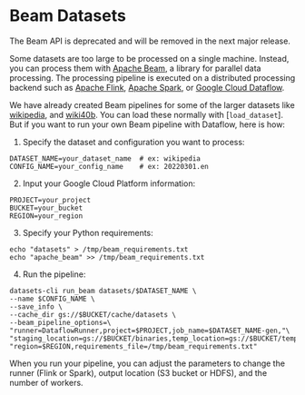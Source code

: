 # Beam Datasets

<Tip warning={true}>

The Beam API is deprecated and will be removed in the next major release. 

</Tip>

Some datasets are too large to be processed on a single machine. Instead, you can process them with [Apache Beam](https://beam.apache.org/), a library for parallel data processing. The processing pipeline is executed on a distributed processing backend such as [Apache Flink](https://flink.apache.org/), [Apache Spark](https://spark.apache.org/), or [Google Cloud Dataflow](https://cloud.google.com/dataflow).

We have already created Beam pipelines for some of the larger datasets like [wikipedia](https://huggingface.co/datasets/wikipedia), and [wiki40b](https://huggingface.co/datasets/wiki40b). You can load these normally with [`load_dataset`]. But if you want to run your own Beam pipeline with Dataflow, here is how:

1. Specify the dataset and configuration you want to process:

```
DATASET_NAME=your_dataset_name  # ex: wikipedia
CONFIG_NAME=your_config_name    # ex: 20220301.en
```

2. Input your Google Cloud Platform information:

```
PROJECT=your_project
BUCKET=your_bucket
REGION=your_region
```

3. Specify your Python requirements:

```
echo "datasets" > /tmp/beam_requirements.txt
echo "apache_beam" >> /tmp/beam_requirements.txt
```

4. Run the pipeline:

```
datasets-cli run_beam datasets/$DATASET_NAME \
--name $CONFIG_NAME \
--save_info \
--cache_dir gs://$BUCKET/cache/datasets \
--beam_pipeline_options=\
"runner=DataflowRunner,project=$PROJECT,job_name=$DATASET_NAME-gen,"\
"staging_location=gs://$BUCKET/binaries,temp_location=gs://$BUCKET/temp,"\
"region=$REGION,requirements_file=/tmp/beam_requirements.txt"
```

<Tip>

When you run your pipeline, you can adjust the parameters to change the runner (Flink or Spark), output location (S3 bucket or HDFS), and the number of workers.

</Tip>
